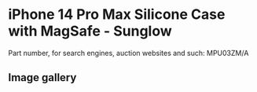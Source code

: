 
# iPhone 14 Pro Max Silicone Case with MagSafe - Sunglow

Part number, for search engines, auction websites and such: MPU03ZM/A

## Image gallery

<div style={{ width: "768px" }}>
  <GalleryComponent
    images={[
      {
        original: "/everysource/MPU03.webp",
        thumbnail: "/everypreview/MPU03.webp",
      },
      {
        original: "/everysource/MPU03_AV1.webp",
        thumbnail: "/everypreview/MPU03_AV1.webp",
      },
      {
        original: "/everysource/MPU03_AV2.webp",
        thumbnail: "/everypreview/MPU03_AV2.webp",
      },
      {
        original: "/everysource/MPU03_AV3.webp",
        thumbnail: "/everypreview/MPU03_AV3.webp",
      }
    ]}
  />
</div>